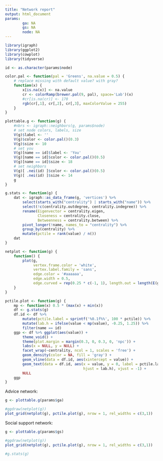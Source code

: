 ```yaml
---
title: "Network report"
output: html_document
params:
        ga: NA
        gs: NA
        node: NA
---
```


```r
library(igraph)
library(ggplot2)
library(cowplot)
library(tidyverse)

id <- as.character(params$node)

color.pal <- function(pal = 'Greens', na.value = 0.5) {
    # replace missing with default value? with gray?
    function(x) {
        x[is.na(x)] <- na.value
        cr <- colorRamp(brewer.pal(9, pal), space='Lab')(x)
        #cr[is.na(cr)] <- 170
        rgb(cr[,1], cr[,2], cr[,3], maxColorValue = 255)
    }
}

plottable.g <- function(g) {
    #nbrs <- igraph::neighbors(g, params$node)
    # set node colors, labels, size
    V(g)$label <- ''
    V(g)$color <- color.pal()(0.3)
    V(g)$size <- 10
    # set you
    V(g)[name == id]$label <- 'You'
    V(g)[name == id]$color <- color.pal()(0.5)
    V(g)[name == id]$size <- 18
    # set neighbors
    V(g)[ .nei(id) ]$color <- color.pal()(0.5)
    V(g)[ .nei(id) ]$size <- 14
    g
}

g.stats <- function(g) {
    dat <- igraph::as_data_frame(g, 'vertices') %>%
        select(starts_with("centrality") | starts_with("name")) %>%
        select(!c(centrality.outdegree, centrality.indegree)) %>%
        rename(Eigenvector = centrality.eigen,
               Closeness = centrality.close,
               Betweenness = centrality.between) %>%
        pivot_longer(!name, names_to = "centrality") %>%
        group_by(centrality) %>%
        mutate(pctile = rank(value) / n())
    dat
}

netplot <- function(g) {
    function() {
        plot(g,
             vertex.frame.color = 'white',
             vertex.label.family = 'sans',
             edge.color = '#aaaaaa',
             edge.width = 0.5,
             edge.curved = rep(0.25 * c(-1, 1), length.out = length(E(g))))
    }
}

pctile.plot <- function(g) {
    mp <- function(x) 0.5 * (max(x) + min(x))
    df <- g.stats(g)
    df.id <- df %>%
        mutate(pctile.label = sprintf('%0.1f%%', 100 * pctile)) %>%
        mutate(lab.h = ifelse(value < mp(value), -0.25, 1.25)) %>%
        filter(name == id)
    ggp <- df %>% ggplot(aes(value)) +
        theme_void() +
        theme(plot.margin = margin(0.3, 0, 0.3, 0, 'npc')) +
        labs(x = NULL, y = NULL) +
        facet_wrap(~centrality, ncol = 1, scales = 'free') +
        geom_density(color = NA, fill = 'gray') +
        geom_vline(data = df.id, aes(xintercept = value)) +
        geom_text(data = df.id, aes(x = value, y = 0, label = pctile.label,
                                    hjust = lab.h), vjust = -1) +
        NULL
    ggp
}

```

Advice network:

```r
g <- plottable.g(params$ga)

#ggdraw(netplot(g))
plot_grid(netplot(g), pctile.plot(g), nrow = 1, rel_widths = c(3,1))
```

Social support network:

```r
g <- plottable.g(params$gs)

#ggdraw(netplot(g))
plot_grid(netplot(g), pctile.plot(g), nrow = 1, rel_widths = c(3,1))

#g.stats(g)
```
